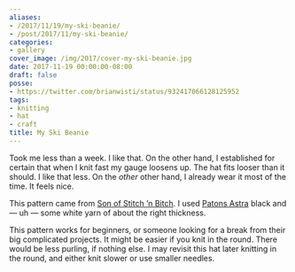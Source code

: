 ```yaml
---
aliases:
- /2017/11/19/my-ski-beanie/
- /post/2017/11/my-ski-beanie/
categories:
- gallery
cover_image: /img/2017/cover-my-ski-beanie.jpg
date: 2017-11-19 00:00:00-08:00
draft: false
posse:
- https://twitter.com/brianwisti/status/932417066128125952
tags:
- knitting
- hat
- craft
title: My Ski Beanie
---
```


Took me less than a week. I like that. On the other hand, I established for
certain that when I knit fast my gauge loosens up. The hat fits looser than it
should. I like that less. On the *other* other hand, I already wear it most of
the time. It feels nice.

[Patons Astra]: http://www.yarnspirations.com/yarn/astra.html?super_attribute=YToxOntpOjQ1NjtzOjU6IjQ1NzA1Ijt9
[Son of Stitch ’n Bitch]: https://www.goodreads.com/book/show/170305.Son_of_Stitch_n_Bitch

This pattern came from [Son of Stitch ’n Bitch][].
I used [Patons Astra][] black and — uh — some white yarn of about the right
thickness.


This pattern works for beginners, or someone looking for a break from their big
complicated projects. It might be easier if you knit in the round. There would
be less purling, if nothing else. I may revisit this hat later knitting in the
round, and either knit slower or use smaller needles.
